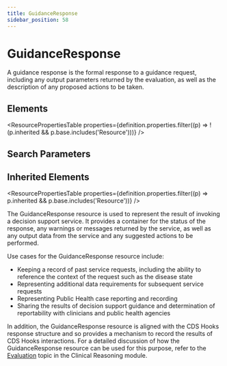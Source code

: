 ```yaml
---
title: GuidanceResponse
sidebar_position: 58
---
```



# GuidanceResponse

A guidance response is the formal response to a guidance request, including any output parameters returned by the evaluation, as well as the description of any proposed actions to be taken.

<Tabs queryString="section">
  <TabItem value="schema" label="Schema" default>

## Elements

<ResourcePropertiesTable
  properties={definition.properties.filter((p) => !(p.inherited && p.base.includes('Resource')))}
/>

## Search Parameters

<SearchParamsTable searchParams={definition.searchParameters} />

## Inherited Elements

<ResourcePropertiesTable properties={definition.properties.filter((p) => p.inherited && p.base.includes('Resource'))} />

  </TabItem>
  <TabItem value="usage" label="Usage">
<div> <a name="bnc"></a> <p>The <Link to="/docs/api/fhir/resources/guidanceresponse">GuidanceResponse</Link> resource is used to represent the result of invoking a decision support service. It provides a container for the status of the response, any warnings or messages returned by the service, as well as any output data from the service and any suggested actions to be performed.</p> <p>Use cases for the <Link to="/docs/api/fhir/resources/guidanceresponse">GuidanceResponse</Link> resource include:</p> <ul> <li>Keeping a record of past service requests, including the ability to reference the context of the request such as the disease state</li> <li>Representing additional data requirements for subsequent service requests</li> <li>Representing Public Health case reporting and recording</li> <li>Sharing the results of decision support guidance and determination of reportability with clinicians and public health agencies</li> </ul> <p>In addition, the <Link to="/docs/api/fhir/resources/guidanceresponse">GuidanceResponse</Link> resource is aligned with the CDS Hooks response structure and so provides a mechanism to record the results of CDS Hooks interactions. For a detailed discussion of how the <Link to="/docs/api/fhir/resources/guidanceresponse">GuidanceResponse</Link> resource can be used for this purpose, refer to the <a href="https://www.hl7.org/fhir/clinicalreasoning-cds-on-fhir.html#evaluation">Evaluation</a> topic in the Clinical Reasoning module.</p> </div>
  </TabItem>

</Tabs>

